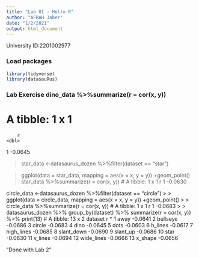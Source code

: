 ```yaml
---
title: "Lab 01 - Hello R"
author: "AFRAH Jaber"
date: "1/2/2021"
output: html_document
---
```


University ID:2201002977 

### Load packages

```r
library(tidyverse) 
library(datasauRus)
```


### Lab Exercise dino_data %>%summarize(r = cor(x, y))
# A tibble: 1 x 1
        r
    <dbl>
1 -0.0645
 
> star_data <-datasaurus_dozen %>%filter(dataset == "star")

> 
> ggplot(data = star_data, mapping = aes(x = x, y = y)) +geom_point()
> star_data %>%summarize(r = cor(x, y))
# A tibble: 1 x 1
        r
    <dbl>
1 -0.0630

  circle_data <-datasaurus_dozen %>%filter(dataset == "circle")
> 
>  ggplot(data = circle_data, mapping = aes(x = x, y = y)) +geom_point()
> 
> circle_data %>%summarize(r = cor(x, y))
# A tibble: 1 x 1
        r
    <dbl>
1 -0.0683
> 
> datasaurus_dozen %>% group_by(dataset) %>% summarize(r = cor(x, y)) %>% print(13)
# A tibble: 13 x 2
   dataset          r
 * <chr>        <dbl>
 1 away       -0.0641
 2 bullseye   -0.0686
 3 circle     -0.0683
 4 dino       -0.0645
 5 dots       -0.0603
 6 h_lines    -0.0617
 7 high_lines -0.0685
 8 slant_down -0.0690
 9 slant_up   -0.0686
10 star       -0.0630
11 v_lines    -0.0694
12 wide_lines -0.0666
13 x_shape    -0.0656

"Done with Lab 2” 

